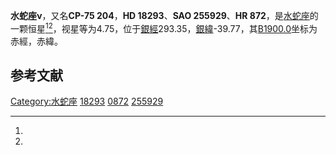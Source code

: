 {{Starbox begin
| name = 水蛇座ν
}}
{{Starbox observe
| epoch = [[J2000.0|J2000.0]]
| constell = [[水蛇座|水蛇座]]<ref name=SIMBAD>{{cite web
 | url=http://simbad.u-strasbg.fr/simbad/sim-id?Ident=HR+872
 | title=Pulsating variable Star
 | publisher=Centre de Données astronomiques de Strasbourg
 | work=SIMBAD
 | accessdate=2012-07-13
 | archive-date=2019-07-13
 | archive-url=https://web.archive.org/web/20190713183928/http://simbad.u-strasbg.fr/simbad/sim-id?Ident=HR+872
 | dead-url=no
 }}</ref><ref name=DATA>{{cite web
 | url=http://vizier.u-strasbg.fr/viz-bin/VizieR-5?-out.add=.&-source=5050&-corr=PK=HR&-out.max=9999&HR=872
 | title=VizieR Detailed Page
 | accessdate=2012-07-13
 | archive-date=2016-03-04
 | archive-url=https://web.archive.org/web/20160304204943/http://vizier.u-strasbg.fr/viz-bin/VizieR-5?-out.add=.&-source=5050&-corr=PK=HR&-out.max=9999&HR=872
 | dead-url=no
 }}</ref>
| 星官 = 
| ra = {{RA|2|50|28.5}}<ref name=SIMBAD /><ref name=DATA />
| dec = {{DEC|-75|4|1}}<ref name=SIMBAD /><ref name=DATA />
| appmag_v = 4.75<ref name=SIMBAD /><ref name=DATA />
}}
{{Starbox character
| class = K3III<ref name=SIMBAD /><ref name=DATA />
| b-v = 1.33<ref name=SIMBAD /><ref name=DATA />
| u-b = 1.56<ref name=SIMBAD /><ref name=DATA />
| r-i = 0.66<ref name=SIMBAD /><ref name=DATA />
| variable = 
}}
{{Starbox astrometry
| radial_v = 1.56
| prop_mo_ra = 5
| parallax = 0.011
| p_error = 
}}
{{Starbox catalog
| names =CP-75 204，[[SAO星表|SAO]] 255929，[[HD星表|HD]] 18293，[[HR星表|HR]] 872}}
{{Starbox reference |Simbad=HR+872}}
{{Starbox end}}

'''水蛇座ν'''，又名'''CP-75 204'''，'''HD 18293'''、'''SAO 255929'''、'''HR 872'''，是[[水蛇座|水蛇座]]的一颗恒星<ref name=SIMBAD /><ref name=DATA />，视星等为4.75，位于[[銀道座標系|銀經]]293.35，[[銀道座標系|銀緯]]-39.77，其[[B1900.0|B1900.0]]坐标为赤經{{RA|2|51|6.7}}，赤緯{{DEC|-75|-39.77|32}}。

== 参考文献 ==
{{reflist}}

{{star-stub}}

{{水蛇座恒星}}
[[Category:水蛇座|Category:水蛇座]]
[[Category:HD和HDE天體|18293]]
[[Category:HR天體|0872]]
[[Category:SAO天體|255929]]
